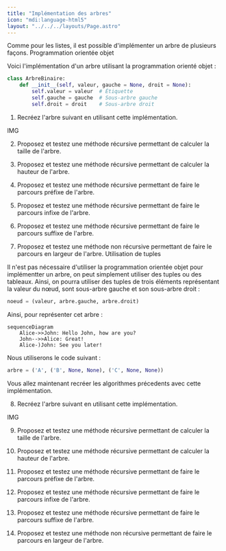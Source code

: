 ```yaml
---
title: "Implémentation des arbres"
icon: "mdi:language-html5"
layout: "../../../layouts/Page.astro"
---
```


Comme pour les listes, il est possible d'implémenter un arbre de plusieurs façons.
Programmation orientée objet

Voici l'implémentation d'un arbre utilisant la programmation orienté objet :

```py
class ArbreBinaire:
    def __init__(self, valeur, gauche = None, droit = None):
        self.valeur = valeur  # Étiquette
        self.gauche = gauche  # Sous-arbre gauche
        self.droit = droit    # Sous-arbre droit
```

1) Recréez l'arbre suivant en utilisant cette implémentation.

IMG

2) Proposez et testez une méthode récursive permettant de calculer la taille de l'arbre.

3) Proposez et testez une méthode récursive permettant de calculer la hauteur de l'arbre.

4) Proposez et testez une méthode récursive permettant de faire le parcours préfixe de l'arbre.

5) Proposez et testez une méthode récursive permettant de faire le parcours infixe de l'arbre.

6) Proposez et testez une méthode récursive permettant de faire le parcours suffixe de l'arbre.

7) Proposez et testez une méthode non récursive permettant de faire le parcours en largeur de l'arbre.
Utilisation de tuples

Il n'est pas nécessaire d'utiliser la programmation orientée objet pour implémentter un arbre, on peut simplement utiliser des tuples ou des tableaux. Ainsi, on pourra utiliser des tuples de trois éléments représentant la valeur du nœud, sont sous-arbre gauche et son sous-arbre droit :

```py
noeud = (valeur, arbre.gauche, arbre.droit)
```

Ainsi, pour représenter cet arbre :

```mermaid
sequenceDiagram
    Alice->>John: Hello John, how are you?
    John-->>Alice: Great!
    Alice-)John: See you later!
```

Nous utiliserons le code suivant :

```py
arbre = ('A', ('B', None, None), ('C', None, None))
```

Vous allez maintenant recréer les algorithmes précedents avec cette implémentation.

8) Recréez l'arbre suivant en utilisant cette implémentation.

IMG

9) Proposez et testez une méthode récursive permettant de calculer la taille de l'arbre.

10) Proposez et testez une méthode récursive permettant de calculer la hauteur de l'arbre.

11) Proposez et testez une méthode récursive permettant de faire le parcours préfixe de l'arbre.

12) Proposez et testez une méthode récursive permettant de faire le parcours infixe de l'arbre.

13) Proposez et testez une méthode récursive permettant de faire le parcours suffixe de l'arbre.

14) Proposez et testez une méthode non récursive permettant de faire le parcours en largeur de l'arbre. 